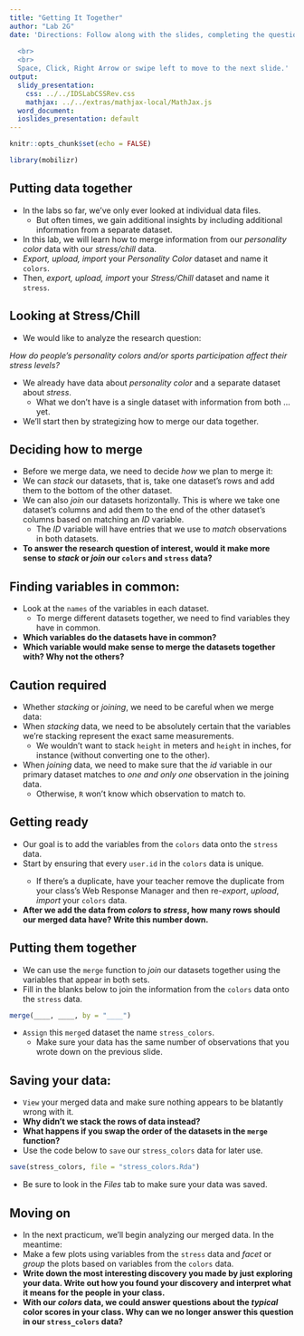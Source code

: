 ```yaml
---
title: "Getting It Together"
author: "Lab 2G"
date: 'Directions: Follow along with the slides, completing the questions in <font color=#25679E><b>blue</b></font> on your computer, and answering the questions in **red** in your journal.  
  
  <br>
  <br>
  Space, Click, Right Arrow or swipe left to move to the next slide.'
output:
  slidy_presentation:
    css: ../../IDSLabCSSRev.css
    mathjax: ../../extras/mathjax-local/MathJax.js
  word_document:
  ioslides_presentation: default
---
```


```r
knitr::opts_chunk$set(echo = FALSE)
```

```r
library(mobilizr)
```

## Putting data together

- In the labs so far, we've only ever looked at individual data files.
  - But often times, we gain additional insights by including additional information from a separate dataset.
- In this lab, we will learn how to merge information from our _personality color_ data with our _stress/chill_ data.
- <span class="blue">_Export, upload, import_ your _Personality Color_ dataset and name it `colors`.</span>
- <span class="blue">Then, _export, upload, import_ your _Stress/Chill_ dataset and name it `stress`.</span>


## Looking at Stress/Chill

- We would like to analyze the research question:

_How do people's personality colors and/or sports participation affect their stress levels?_

- We already have data about _personality color_ and a separate dataset about _stress_.
    - What we don't have is a single dataset with information from both ... yet.
- We'll start then by strategizing how to merge our data together.

    
## Deciding how to merge

- Before we merge data, we need to decide _how_ we plan to merge it:
- We can _stack_ our datasets, that is, take one dataset's rows and add them to the bottom of the other dataset.
- We can also _join_ our datasets horizontally. This is where we take one dataset's columns and add them to the end of the other dataset's columns based on matching an _ID_ variable.
    - The _ID_ variable will have entries that we use to _match_ observations in both datasets.
- **To answer the research question of interest, would it make more sense to _stack_ or _join_ our `colors` and `stress` data?**


## Finding variables in common:

- Look at the `names` of the variables in each dataset.
    - To merge different datasets together, we need to find variables they have in common.
- **Which variables do the datasets have in common?**
- **Which variable would make sense to merge the datasets together with? Why not the others?**
 

## Caution required

- Whether _stacking_ or _joining_, we need to be careful when we merge data:
- When _stacking_ data, we need to be absolutely certain that the variables we're stacking represent the exact same measurements.
    - We wouldn't want to stack `height` in meters and `height` in inches, for instance (without converting one to the other).
- When _joining_ data, we need to make sure that the _id_ variable in our primary dataset matches to _one and only one_ observation in the joining data.
    - Otherwise, `R` won't know which observation to match to.
    

## Getting ready

- Our goal is to add the variables from the `colors` data onto the `stress` data.
- <span class="blue">Start by ensuring that every `user.id` in the `colors` data is unique.
    - If there's a duplicate, have your teacher remove the duplicate from your class's Web Response Manager and then re-_export_, _upload_, _import_ your `colors` data.</span>
- **After we add the data from _colors_ to _stress_, how many rows should our merged data have? Write this number down.**


## Putting them together

- We can use the `merge` function to _join_ our datasets together using the variables that appear in both sets.
- <span class="blue">Fill in the blanks below to join the information from the `colors` data onto the `stress` data.</span>
```r
merge(____, ____, by = "____")
```
- <span class="blue">`Assign` this `merge`d dataset the name `stress_colors`.</span>
    - Make sure your data has the same number of observations that you wrote down on the previous slide.


## Saving your data:

- <span class="blue">`View` your merged data and make sure nothing appears to be blatantly wrong with it.</span>
- **Why didn't we stack the rows of data instead?**
- **What happens if you swap the order of the datasets in the `merge` function?**
- <span class="blue">Use the code below to `save` our `stress_colors` data for later use.</span>
    
```r
save(stress_colors, file = "stress_colors.Rda")
```

- <span class="blue">Be sure to look in the _Files_ tab to make sure your data was saved.</span>


## Moving on

- In the next practicum, we'll begin analyzing our merged data. In the meantime: 
- <span class="blue">Make a few plots using variables from the `stress` data and _facet_ or _group_ the plots based on variables from the `colors` data.</span>
- **Write down the most interesting discovery you made by just exploring your data. Write out how you found your discovery and interpret what it means for the people in your class.**
- **With our _colors_ data, we could answer questions about the _typical_ color scores in your class. Why can we no longer answer this question in our `stress_colors` data?**
